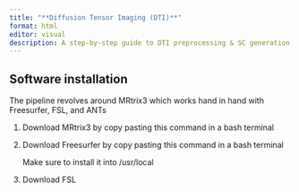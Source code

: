 ```yaml
---
title: "**Diffusion Tensor Imaging (DTI)**"
format: html
editor: visual
description: A step-by-step guide to DTI preprocessing & SC generation based on MRtrix3
---
```


## Software installation

The pipeline revolves around MRtrix3 which works hand in hand with Freesurfer, FSL, and ANTs

1.  Download MRtrix3 by copy pasting this command in a bash terminal

2.  Download Freesurfer by copy pasting this command in a bash terminal

    Make sure to install it into /usr/local

3.  Download FSL
